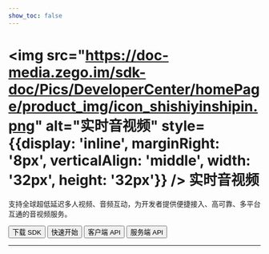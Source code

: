 ```yaml
---
show_toc: false
---
```


# <img src="https://doc-media.zego.im/sdk-doc/Pics/DeveloperCenter/homePage/product_img/icon_shishiyinshipin.png" alt="实时音视频" style={{display: 'inline', marginRight: '8px', verticalAlign: 'middle', width: '32px', height: '32px'}} /> 实时音视频

支持全球超低延迟多人视频、音频互动，为开发者提供便捷接入、高可靠、多平台互通的音视频服务。

<Button primary-color="NavyBlue" target="_blank" href="./../client-sdk/download-sdk.mdx">下载 SDK</Button>
<Button primary-color="NavyBlue" target="_blank" href="./../quick-start/implementing-video-call.mdx">快速开始</Button>
<Button primary-color="NavyBlue" target="_blank" href="/real-time-voice-video-api/overview">客户端 API</Button>
<Button primary-color="NavyBlue" target="_blank" href="/real-time-video-server/api-reference/overview">服务端 API</Button>

---

<Steps titleSite="h3">
  <Step title="产品介绍" icon="https://doc-media.zego.im/sdk-doc/Pics/Express/overview_catalog/icon_documentation_jianjie.png">
    <FeatureList
      features={        [
                {
                        "title": "概述",
                        "link": "/real-time-video-harmonyos-arkts/introduction/overview"
                },
                {
                        "title": "产品功能",
                        "link": "/real-time-video-harmonyos-arkts/introduction/product-feature-list"
                },
                {
                        "title": "实时音视频价格说明",
                        "link": "/real-time-video-harmonyos-arkts/introduction/pricing/rtc"
                },
                {
                        "title": "服务端混流价格说明",
                        "link": "/real-time-video-harmonyos-arkts/introduction/pricing/server-side-stream-mixing"
                },
                {
                        "title": "已知问题及解决方案",
                        "link": "/real-time-video-harmonyos-arkts/introduction/known-issues-and-solutions"
                }
        ]}
    />
  </Step>
  <Step title="快速开始" icon="https://doc-media.zego.im/sdk-doc/Pics/Express/overview_catalog/icon_documentation_kuaisukaishi.png">
    <FeatureList
      features={        [
                {
                        "title": "跑通示例源码",
                        "link": "/real-time-video-harmonyos-arkts/quick-start/run-example-code"
                },
                {
                        "title": "集成 SDK",
                        "link": "/real-time-video-harmonyos-arkts/quick-start/integrating-sdk"
                },
                {
                        "title": "实现视频通话",
                        "link": "/real-time-video-harmonyos-arkts/quick-start/implementing-video-call"
                }
        ]}
    />
  </Step>
  <Step title="通信能力" icon="https://doc-media.zego.im/sdk-doc/Pics/Express/overview_catalog/icon_documentation_tongxun.png">
    <FeatureList
      type="基础"
      features={        [
                {
                        "title": "通话质量监测",
                        "link": "/real-time-video-harmonyos-arkts/communication/monitor-stream-quality"
                }
        ]}
    />
    <br/>
    <FeatureList
      type="进阶"
      features={        [
                {
                        "title": "媒体补充增强信息（SEI）",
                        "link": "/real-time-video-harmonyos-arkts/communication/sei"
                },
                {
                        "title": "流量控制",
                        "link": "/real-time-video-harmonyos-arkts/communication/traffic-control"
                }
        ]}
    />
  </Step>
  <Step title="房间能力" icon="https://doc-media.zego.im/sdk-doc/Pics/Express/overview_catalog/icon_documentation_fangjian.png">
    <FeatureList
      type="基础"
      features={        [
                {
                        "title": "房间连接状态说明",
                        "link": "/real-time-video-harmonyos-arkts/room/room-connection-status"
                },
                {
                        "title": "实时消息与信令",
                        "link": "/real-time-video-harmonyos-arkts/room/messaging-and-signaling"
                }
        ]}
    />
  </Step>
  <Step title="音频能力" icon="https://doc-media.zego.im/sdk-doc/Pics/Express/overview_catalog/icon_documentation_yinpin.png">
    <FeatureList
      type="基础"
      features={        [
                {
                        "title": "音量变化与音频频谱",
                        "link": "/real-time-video-harmonyos-arkts/audio/sound-level-spectrum"
                },
                {
                        "title": "耳返与声道设置",
                        "link": "/real-time-video-harmonyos-arkts/audio/headphone-monitor"
                },
                {
                        "title": "音频 3A 处理",
                        "link": "/real-time-video-harmonyos-arkts/audio/audio-3a-processing"
                },
                {
                        "title": "变声/混响/立体声",
                        "link": "/real-time-video-harmonyos-arkts/audio/audio-effects"
                }
        ]}
    />
    <br/>
    <FeatureList
      type="进阶"
      features={        [
                {
                        "title": "自定义音频采集",
                        "link": "/real-time-video-harmonyos-arkts/audio/custom-audio-capture-and-rendering"
                },
                {
                        "title": "自定义音频处理",
                        "link": "/real-time-video-harmonyos-arkts/audio/custom-audio-processing"
                }
        ]}
    />
  </Step>
  <Step title="视频能力" icon="https://doc-media.zego.im/sdk-doc/Pics/Express/overview_catalog/icon_documentation_shipin.png">
    <FeatureList
      type="基础"
      features={        [
                {
                        "title": "常用视频配置",
                        "link": "/real-time-video-harmonyos-arkts/video/common-video-configuration"
                },
                {
                        "title": "视频采集旋转",
                        "link": "/real-time-video-harmonyos-arkts/video/video-capture-rotation"
                }
        ]}
    />
    <br/>
    <FeatureList
      type="进阶"
      features={        [
                {
                        "title": "设置视频编码方式",
                        "link": "/real-time-video-harmonyos-arkts/video/set-video-encoding"
                }
        ]}
    />
  </Step>
  <Step title="直播能力" icon="https://doc-media.zego.im/sdk-doc/Pics/Express/overview_catalog/icon_documentation_zhibo.png">
    <FeatureList
      type="基础"
      features={        [
                {
                        "title": "混流",
                        "link": "/real-time-video-harmonyos-arkts/live-streaming/stream-mixing"
                }
        ]}
    />
  </Step>
  <Step title="其他能力" icon="https://doc-media.zego.im/sdk-doc/Pics/Express/overview_catalog/icon_documentation_xiaoxi_2.png">
    <FeatureList
      type="基础"
      features={        [
                {
                        "title": "媒体播放器",
                        "link": "/real-time-video-harmonyos-arkts/other/media-player"
                },
                {
                        "title": "音效文件播放器",
                        "link": "/real-time-video-harmonyos-arkts/other/audio-effect-player"
                }
        ]}
    />
  </Step>
  <Step title="最佳实践" icon="https://doc-media.zego.im/sdk-doc/Pics/Express/overview_catalog/icon_documentation_zuijiashijian.png">
    <FeatureList
      features={        [
                {
                        "title": "调试与配置",
                        "link": "/real-time-video-harmonyos-arkts/best-practice/debug-and-config"
                },
                {
                        "title": "限制说明",
                        "link": "/real-time-video-harmonyos-arkts/best-practice/restrictions"
                }
        ]}
    />
  </Step>
  <Step title="参考文档" icon="https://doc-media.zego.im/sdk-doc/Pics/Express/overview_catalog/icon_documentation_cankaowendang.png">
    <FeatureList
      features={      [
            {
                  "title": "客户端 API",
                  "link": "/real-time-voice-video-api/overview"
            },
            {
                  "title": "服务端 API",
                  "link": "/real-time-video-server/api-reference/overview"
            },
            {
                  "title": "常见错误码",
                  "link": "/real-time-video-harmonyos-arkts/client-sdk/error-code"
            },
            {
                  "title": "常见问题",
                  "link": "/faq/overview"
            }
      ]}
    />
  </Step>
</Steps>